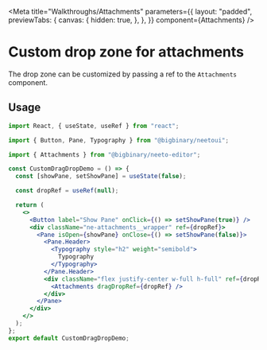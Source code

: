 
<Meta
  title="Walkthroughs/Attachments"
  parameters={{
    layout: "padded",
    previewTabs: {
      canvas: {
        hidden: true,
      },
    },
  }}
  component={Attachments}
/>



# Custom drop zone for attachments

The drop zone can be customized by passing a ref to the `Attachments` component.

<Canvas>
  <Story name="Custom drop zone">
    <CustomDragDropDemo />
  </Story>
</Canvas>

## Usage

```jsx
import React, { useState, useRef } from "react";

import { Button, Pane, Typography } from "@bigbinary/neetoui";

import { Attachments } from "@bigbinary/neeto-editor";

const CustomDragDropDemo = () => {
  const [showPane, setShowPane] = useState(false);

  const dropRef = useRef(null);

  return (
    <>
      <Button label="Show Pane" onClick={() => setShowPane(true)} />
      <div className="ne-attachments__wrapper" ref={dropRef}>
        <Pane isOpen={showPane} onClose={() => setShowPane(false)}>
          <Pane.Header>
            <Typography style="h2" weight="semibold">
              Typography
            </Typography>
          </Pane.Header>
          <div className="flex justify-center w-full h-full" ref={dropRef}>
            <Attachments dragDropRef={dropRef} />
          </div>
        </Pane>
      </div>
    </>
  );
};
export default CustomDragDropDemo;


```
